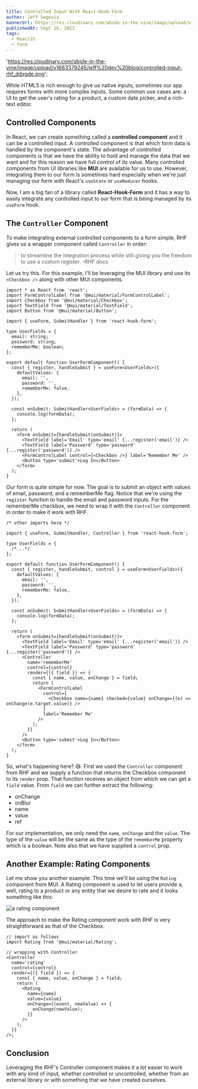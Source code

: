 ```yaml
---
title: Controlled Input With React-Hook-Form
author: Jeff Segovia
bannerUrl: https://res.cloudinary.com/abide-in-the-vine/image/upload/v1663379245/jeff%20dev%20blog/controlled-input-rhf_ddxgde.png
publishedAt: Sept 16, 2022
tags:
  - ReactJS
  - form
---
```


  'https://res.cloudinary.com/abide-in-the-vine/image/upload/v1663379245/jeff%20dev%20blog/controlled-input-rhf_ddxgde.png';

<BannerImage src={bannerUrl} alt='controlled input with React-Hook-Form' />

While HTML5 is rich enough to give us native inputs, sometimes our app requires forms with more complex inputs. Some common use cases are: a UI to get the user's rating for a product, a custom date picker, and a rich-text editor.

## Controlled Components

In React, we can create something called a **controlled component** and it can be a controlled input. A controlled component is that which form data is handled by the component's state. The advantage of controlled components is that we have the ability to hold and manage the data that we want and for this reason we have full control of its value. Many controlled components from UI libraries like **MUI** are available for us to use. However, integrating them to our form is sometimes hard especially when we're just managing our form with React's `useState` or `useReducer` hooks.

Now, I am a big fan of a library called **React-Hook-Form** and it has a way to easily integrate any controlled input to our form that is being managed by its `useForm` hook.

## The `Controller` Component

To make integrating external controlled components to a form simple, RHF gives us a wrapper component called `Controller` in order:

> to streamline the integration process while still giving you the freedom to use a custom register.
> -RHF docs

Let us try this. For this example, I'll be leveraging the MUI library and use its `<Checkbox />` along with other MUI components.

```tsx title="UserFormComponent.tsx" showLineNumbers {30-32}
import * as React from 'react';
import FormControlLabel from '@mui/material/FormControlLabel';
import Checkbox from '@mui/material/Checkbox';
import TextField from '@mui/material/TextField';
import Button from '@mui/material/Button';

import { useForm, SubmitHandler } from 'react-hook-form';

type UserFields = {
  email: string;
  password: string;
  rememberMe: boolean;
};

export default function UserFormComponent() {
  const { register, handleSubmit } = useForm<UserFields>({
    defaultValues: {
      email: '',
      password: '',
      rememberMe: false,
    },
  });

  const onSubmit: SubmitHandler<UserFields> = (formData) => {
    console.log(formData);
  };

  return (
    <form onSubmit={handleSubmit(onSubmit)}>
      <TextField label='Email' type='email' {...register('email')} />
      <TextField label='Password' type='password' {...register('password')} />
      <FormControlLabel control={<Checkbox />} label='Remember Me' />
      <Button type='submit'>Log In</Button>
    </form>
  );
}
```

Our form is quite simple for now. The goal is to submit an object with values of email, password, and a rememberMe flag. Notice that we're using the `register` function to handle the email and password inputs. For the rememberMe checkbox, we need to wrap it with the `Controller` component in order to make it work with RHF.

```tsx title="UserFormComponent.tsx" showLineNumbers {3, 10, 26-38}
/* other imports here */

import { useForm, SubmitHandler, Controller } from 'react-hook-form';

type UserFields = {
  /*...*/
};

export default function UserFormComponent() {
  const { register, handleSubmit, control } = useForm<UserFields>({
    defaultValues: {
      email: '',
      password: '',
      rememberMe: false,
    },
  });

  const onSubmit: SubmitHandler<UserFields> = (formData) => {
    console.log(formData);
  };

  return (
    <form onSubmit={handleSubmit(onSubmit)}>
      <TextField label='Email' type='email' {...register('email')} />
      <TextField label='Password' type='password' {...register('password')} />
      <Controller
        name='rememberMe'
        control={control}
        render={({ field }) => {
          const { name, value, onChange } = field;
          return (
            <FormControlLabel
              control={
                <Checkbox name={name} checked={value} onChange={(e) => onChange(e.target.value)} />
              }
              label='Remember Me'
            />
          );
        }}
      />
      <Button type='submit'>Log In</Button>
    </form>
  );
}
```

So, what's happening here? 😅. First we used the `Controller` component from RHF and we supply a function that returns the Checkbox component to its `render` prop. That function receives an object from which we can get a `field` value. From `field` we can further extract the following:

- onChange
- onBlur
- name
- value
- ref

For our implementation, we only need the `name`, `onChange` and the `value`. The type of the `value` will be the same as the type of the `rememberMe` property which is a boolean. Note also that we have supplied a `control` prop.

## Another Example: Rating Components

Let me show you another example. This time we'll be using the `Rating` component from MUI. A Rating component is used to let users provide a, well, rating to a product or any entity that we desire to rate and it looks something like this:

![a rating component](/rating.png)

The approach to make the Rating component work with RHF is very straightforward as that of the Checkbox.

```tsx title="RatingControlled.tsx" showLineNumbers
// import as follows
import Rating from '@mui/material/Rating';

// wrapping with Controller
<Controller
  name='rating'
  control={control}
  render={({ field }) => {
    const { name, value, onChange } = field;
    return (
      <Rating
        name={name}
        value={value}
        onChange={(event, newValue) => {
          onChange(newValue);
        }}
      />
    );
  }}
/>;
```

## Conclusion

Leveraging the RHF's Controller component makes it a lot easier to work with any kind of input, whether controlled or uncontrolled, whether from an external library or with something that we have created ourselves.
